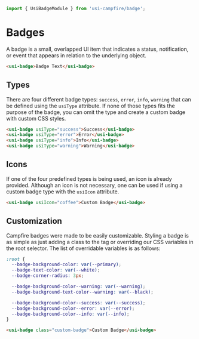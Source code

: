 ```ts
import { UsiBadgeModule } from 'usi-campfire/badge';
```

# Badges
A badge is a small, overlapped UI item that indicates a status, notification, or event that appears in relation to the underlying object.

```html
<usi-badge>Badge Text</usi-badge>
```

## Types
There are four different badge types: `success`, `error`, `info`, `warning` that can be defined using the `usiType` attribute. If none of those types fits the
purpose of the badge, you can omit the type and create a custom badge with custom CSS styles.

```html
<usi-badge usiType="success">Success</usi-badge>
<usi-badge usiType="error">Error</usi-badge>
<usi-badge usiType="info">Info</usi-badge>
<usi-badge usiType="warning">Warning</usi-badge>
```

## Icons
If one of the four predefined types is being used, an icon is already provided. Although an icon is not necessary, one can be used if using a custom badge type
with the `usiIcon` attribute.

```html
<usi-badge usiIcon="coffee">Custom Badge</usi-badge>
```

## Customization
Campfire badges were made to be easily customizable. Styling a badge is as simple as just adding a class to the tag or overriding our CSS variables in the
root selector. The list of overridable variables is as follows:

```css
:root {
  --badge-background-color: var(--primary);
  --badge-text-color: var(--white);
  --badge-corner-radius: 3px;

  --badge-background-color--warning: var(--warning);
  --badge-background-text-color--warning: var(--black);

  --badge-background-color--success: var(--success);
  --badge-background-color--error: var(--error);
  --badge-background-color--info: var(--info);
}
```

```html
<usi-badge class="custom-badge">Custom Badge</usi-badge>
```
